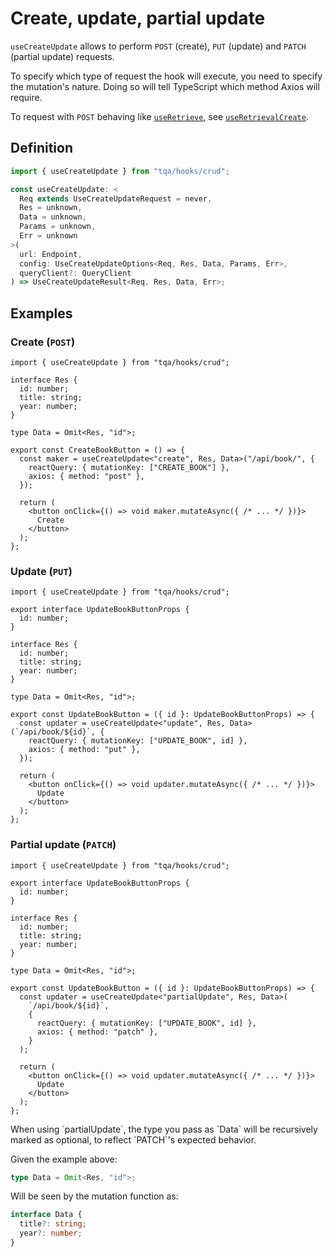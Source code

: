 
# Create, update, partial update

`useCreateUpdate` allows to perform `POST` (create), `PUT` (update) and `PATCH`
(partial update) requests.

To specify which type of request the hook will execute, you need to specify the
mutation's nature. Doing so will tell TypeScript which method Axios will
require.

To request with `POST` behaving like [`useRetrieve`](/retrieve-status), see
[`useRetrievalCreate`](/alternative-hooks/retrieval-create).

## Definition

```ts filename="Import statement (TypeScript)"
import { useCreateUpdate } from "tqa/hooks/crud";
```

```ts filename="Signature (TypeScript)" copy=false
const useCreateUpdate: <
  Req extends UseCreateUpdateRequest = never,
  Res = unknown,
  Data = unknown,
  Params = unknown,
  Err = unknown
>(
  url: Endpoint,
  config: UseCreateUpdateOptions<Req, Res, Data, Params, Err>,
  queryClient?: QueryClient
) => UseCreateUpdateResult<Req, Res, Data, Err>;
```

## Examples

### Create (`POST`)

```tsx filename="TypeScript (TSX)"
import { useCreateUpdate } from "tqa/hooks/crud";

interface Res {
  id: number;
  title: string;
  year: number;
}

type Data = Omit<Res, "id">;

export const CreateBookButton = () => {
  const maker = useCreateUpdate<"create", Res, Data>("/api/book/", {
    reactQuery: { mutationKey: ["CREATE_BOOK"] },
    axios: { method: "post" },
  });

  return (
    <button onClick={() => void maker.mutateAsync({ /* ... */ })}>
      Create
    </button>
  );
};
```

### Update (`PUT`)

```tsx filename="TypeScript (TSX)"
import { useCreateUpdate } from "tqa/hooks/crud";

export interface UpdateBookButtonProps {
  id: number;
}

interface Res {
  id: number;
  title: string;
  year: number;
}

type Data = Omit<Res, "id">;

export const UpdateBookButton = ({ id }: UpdateBookButtonProps) => {
  const updater = useCreateUpdate<"update", Res, Data>(`/api/book/${id}`, {
    reactQuery: { mutationKey: ["UPDATE_BOOK", id] },
    axios: { method: "put" },
  });

  return (
    <button onClick={() => void updater.mutateAsync({ /* ... */ })}>
      Update
    </button>
  );
};
```

### Partial update (`PATCH`)

```tsx filename="TypeScript (TSX)"
import { useCreateUpdate } from "tqa/hooks/crud";

export interface UpdateBookButtonProps {
  id: number;
}

interface Res {
  id: number;
  title: string;
  year: number;
}

type Data = Omit<Res, "id">;

export const UpdateBookButton = ({ id }: UpdateBookButtonProps) => {
  const updater = useCreateUpdate<"partialUpdate", Res, Data>(
    `/api/book/${id}`,
    {
      reactQuery: { mutationKey: ["UPDATE_BOOK", id] },
      axios: { method: "patch" },
    }
  );

  return (
    <button onClick={() => void updater.mutateAsync({ /* ... */ })}>
      Update
    </button>
  );
};
```

<Callout>
  When using `partialUpdate`, the type you pass as `Data` will be recursively
  marked as optional, to reflect `PATCH`'s expected behavior.
  
  Given the example above:

  ```ts filename="TypeScript" copy=false
  type Data = Omit<Res, "id">;
  ```

  Will be seen by the mutation function as:

  ```ts filename="TypeScript" copy=false
  interface Data {
    title?: string;
    year?: number;
  }
  ```
</Callout>
